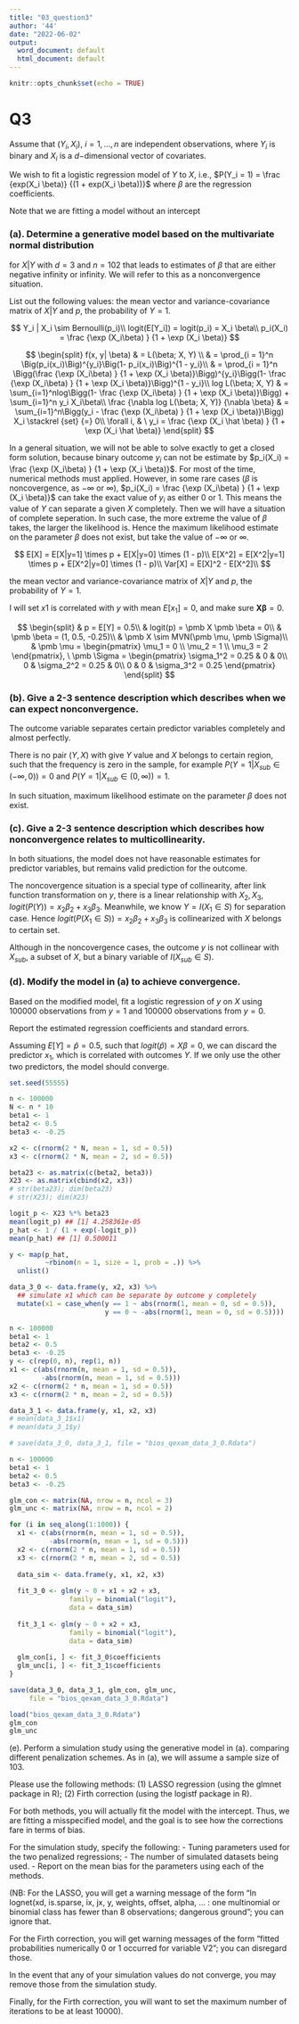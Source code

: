 ```yaml
---
title: "03_question3"
author: '44'
date: "2022-06-02"
output:
  word_document: default
  html_document: default
---
```


```r
knitr::opts_chunk$set(echo = TRUE)
```

# Q3

Assume that $(Y_i, X_i)$, $i = 1, ... , n$ are independent observations, where $Y_i$ is binary and $X_i$ is a $d$−dimensional vector of covariates.

We wish to fit a logistic regression model of $Y$ to $X$, i.e., $P(Y_i = 1) = \frac {exp(X_i \beta)} {(1 + exp(X_i \beta))}$ where $\beta$ are the regression coefficients.

Note that we are fitting a model without an intercept

### (a). Determine a generative model based on the multivariate normal distribution 

for $X|Y$ with $d = 3$ and $n = 102$ that leads to estimates of $\beta$ that are either negative infinity or infinity. We will refer to this as a nonconvergence situation.

List out the following values: 
the mean vector and variance-covariance matrix of $X|Y$ and $p$, the probability of $Y = 1$.


$$
Y_i | X_i \sim Bernoulli(p_i)\\
logit(E[Y_i]) = logit(p_i) = X_i \beta\\
p_i(X_i) = \frac {\exp (X_i\beta) } {1 + \exp (X_i \beta)}
$$

$$
\begin{split}
f(x, y| \beta) & = L(\beta; X, Y) \\
& =  \prod_{i = 1}^n  \Big(p_i(x_i)\Big)^{y_i}\Big(1- p_i(x_i)\Big)^{1 - y_i}\\
& =  \prod_{i = 1}^n  \Bigg(\frac {\exp (X_i\beta) } {1 + \exp (X_i \beta)}\Bigg)^{y_i}\Bigg(1- \frac {\exp (X_i\beta) } {1 + \exp (X_i \beta)}\Bigg)^{1 - y_i}\\
log L(\beta; X, Y)  & = \sum_{i=1}^nlog\Bigg(1- \frac {\exp (X_i\beta) } {1 + \exp (X_i \beta)}\Bigg) + \sum_{i=1}^n y_i X_i\beta\\
\frac {\nabla log L(\beta; X, Y)} {\nabla \beta} & = \sum_{i=1}^n\Bigg(y_i - \frac {\exp (X_i\beta) } {1 + \exp (X_i \beta)}\Bigg) X_i \stackrel {set} {=} 0\\
\forall i, & \ y_i = \frac {\exp (X_i \hat \beta) } {1 + \exp (X_i \hat \beta)} 
\end{split}
$$

In a general situation, we will not be able to solve exactly to get a closed form solution, because binary outcome $y_i$ can not be estimate by $p_i(X_i) = \frac {\exp (X_i\beta) } {1 + \exp (X_i \beta)}$. For most of the time, numerical methods must applied. However, in some rare cases ($\beta$ is noncovergence, as $-\infty$ or $\infty$), $p_i(X_i) = \frac {\exp (X_i\beta) } {1 + \exp (X_i \beta)}$ can take the exact value of $y_i$ as either $0$ or $1$. This means the value of $Y$ can separate a given $X$ completely. Then we will have a situation of complete seperation. In such case, the more extreme the value of $\beta$ takes, the larger the likelihood is. Hence the maximum likelihood estimate on the parameter $\beta$ does not exist, but take the value of $-\infty$ or $\infty$.

$$
E[X] = E[X|y=1] \times p + E[X|y=0] \times (1 - p)\\
E[X^2] = E[X^2|y=1] \times p + E[X^2|y=0] \times (1 - p)\\
Var[X] = E[X]^2 - E[X^2]\\
$$

the mean vector and variance-covariance matrix of $X|Y$ and $p$, the probability of $Y = 1$.

I will set $x1$ is correlated with $y$ with mean $E[x_1] = 0$, and make sure $\pmb X \pmb \beta = 0$. 

$$
\begin{split}
& p = E[Y] = 0.5\\
& logit(p) = \pmb X \pmb \beta = 0\\
& \pmb \beta = (1, 0.5, -0.25)\\
& \pmb X \sim MVN(\pmb \mu, \pmb \Sigma)\\
& \pmb \mu = \begin{pmatrix}
  \mu_1 = 0 \\ \mu_2 = 1 \\ \mu_3 = 2
\end{pmatrix}, \
\pmb \Sigma = \begin{pmatrix}
  \sigma_1^2 = 0.25 & 0 & 0\\
  0 & \sigma_2^2  = 0.25 & 0\\
  0 & 0 & \sigma_3^2 = 0.25
\end{pmatrix}
\end{split}
$$



### (b). Give a 2-3 sentence description which describes when we can expect nonconvergence.
The outcome variable separates certain predictor variables completely and almost perfectly. 

There is no pair $(Y, X)$ with give $Y$ value and $X$ belongs to certain region, such that the frequency is zero in the sample, for example $P(Y = 1| X_{sub} \in (-\infty, 0)) = 0$ and $P(Y = 1| X_{sub} \in (0, \infty)) = 1$. 

In such situation, maximum likelihood estimate on the parameter $\beta$ does not exist.

### (c). Give a 2-3 sentence description which describes how nonconvergence relates to multicollinearity.

In both situations, the model does not have reasonable estimates for predictor variables, but remains valid prediction for the outcome.

The noncovergence situation is a special type of collinearity, after link function transformation on $y$, there is a linear relationship with $X_2, X_3$, $logit(P(Y)) = x_2 \beta_2 + x_3 \beta_3$. Meanwhile, we know $Y = I(X_1\in S)$ for separation case. Hence $logit(P(X_1 \in S)) = x_2 \beta_2 + x_3 \beta_3$ is collinearized with $X$ belongs to certain set. 

Although in the noncovergence cases, the outcome $y$ is not collinear with $X_{sub}$, a subset of $X$, but a binary variable of $I(X_{sub} \in S)$.

### (d). Modify the model in (a) to achieve convergence. 

Based on the modified model, fit a logistic regression of $y$ on $X$ using 100000 observations from $y = 1$ and 100000 observations from $y = 0$. 

Report the estimated regression coefficients and standard errors.

Assuming $E[Y] = \hat p = 0.5$, such that $logit(\hat p) = X\beta = 0$, we can discard the predictor $x_1$, which is correlated with outcomes $Y$. If we only use the other two predictors, the model should converge.

```r
set.seed(55555)

n <- 100000
N <- n * 10
beta1 <- 1
beta2 <- 0.5
beta3 <- -0.25

x2 <- c(rnorm(2 * N, mean = 1, sd = 0.5))
x3 <- c(rnorm(2 * N, mean = 2, sd = 0.5))

beta23 <- as.matrix(c(beta2, beta3))
X23 <- as.matrix(cbind(x2, x3))
# str(beta23); dim(beta23)
# str(X23); dim(X23)

logit_p <- X23 %*% beta23
mean(logit_p) ## [1] 4.258361e-05
p_hat <- 1 / (1 + exp(-logit_p))
mean(p_hat) ## [1] 0.500011

y <- map(p_hat, 
         ~rbinom(n = 1, size = 1, prob = .)) %>% 
  unlist()

data_3_0 <- data.frame(y, x2, x3) %>%
  ## simulate x1 which can be separate by outcome y completely
  mutate(x1 = case_when(y == 1 ~ abs(rnorm(1, mean = 0, sd = 0.5)),
                        y == 0 ~ -abs(rnorm(1, mean = 0, sd = 0.5))))

```

```r
n <- 100000
beta1 <- 1
beta2 <- 0.5
beta3 <- -0.25
y <- c(rep(0, n), rep(1, n))
x1 <- c(abs(rnorm(n, mean = 1, sd = 0.5)), 
        -abs(rnorm(n, mean = 1, sd = 0.5)))
x2 <- c(rnorm(2 * n, mean = 1, sd = 0.5))
x3 <- c(rnorm(2 * n, mean = 2, sd = 0.5))

data_3_1 <- data.frame(y, x1, x2, x3)
# mean(data_3_1$x1)
# mean(data_3_1$y)

# save(data_3_0, data_3_1, file = "bios_qexam_data_3_0.Rdata")
```


```r
n <- 100000
beta1 <- 1
beta2 <- 0.5
beta3 <- -0.25

glm_con <- matrix(NA, nrow = n, ncol = 3)
glm_unc <- matrix(NA, nrow = n, ncol = 2)

for (i in seq_along(1:1000)) {
  x1 <- c(abs(rnorm(n, mean = 1, sd = 0.5)), 
          -abs(rnorm(n, mean = 1, sd = 0.5)))
  x2 <- c(rnorm(2 * n, mean = 1, sd = 0.5))
  x3 <- c(rnorm(2 * n, mean = 2, sd = 0.5))
  
  data_sim <- data.frame(y, x1, x2, x3)
  
  fit_3_0 <- glm(y ~ 0 + x1 + x2 + x3,
               family = binomial("logit"),
               data = data_sim)
  
  fit_3_1 <- glm(y ~ 0 + x2 + x3,
               family = binomial("logit"),
               data = data_sim)
  
  glm_con[i, ] <- fit_3_0$coefficients
  glm_unc[i, ] <- fit_3_1$coefficients
}

save(data_3_0, data_3_1, glm_con, glm_unc, 
     file = "bios_qexam_data_3_0.Rdata")
```


```r
load("bios_qexam_data_3_0.Rdata")
glm_con
glm_unc
```


(e). Perform a simulation study using the generative model in (a). 
comparing different penalization schemes. 
As in (a), we will assume a sample size of 103. 

Please use the following methods: 
(1) LASSO regression (using the glmnet package in R); 
(2) Firth correction (using the logistf package in R).

For both methods, you will actually fit the model with the intercept.
Thus, we are fitting a misspecified model, and the goal is to see how the corrections fare in terms of bias. 

For the simulation study, specify the following: 
- Tuning parameters used for the two penalized regressions; 
- The number of simulated datasets being used. 
- Report on the mean bias for the parameters using each of the methods. 

(NB: For the LASSO, you will get a warning message of the form 
"In lognet(xd, is.sparse, ix, jx, y, weights, offset, alpha, ... : one multinomial or binomial class has fewer than 8 observations; dangerous ground"; 
you can ignore that. 

For the Firth correction, you will get warning messages of the form "fitted probabilities numerically 0 or 1 occurred for variable V2"; 
you can disregard those. 

In the event that any of your simulation values do not converge, 
you may remove those from the simulation study.

Finally, for the Firth correction, 
you will want to set the maximum number of iterations to be at least 10000).


```r

```


